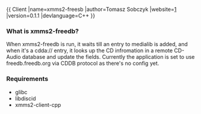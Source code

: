 {{
Client
|name=xmms2-freesb
|author=Tomasz Sobczyk
|website=[http://xmms2freedb.asth.net/]
|version=0.1.1
|devlanguage=C++
}}
=== What is xmms2-freedb? ===
When xmms2-freedb is run, it waits till an entry to medialib is added, and when it's a cdda:// entry, it looks up the CD infromation in a remote CD-Audio database and update the fields.
Currently the application is set to use freedb.freedb.org via CDDB protocol as there's no config yet.
=== Requirements ===
* glibc
* libdiscid
* xmms2-client-cpp